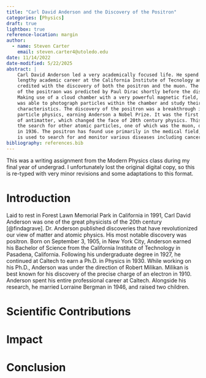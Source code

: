 ```yaml
---
title: "Carl David Anderson and the Discovery of the Positron"
categories: [Physics]
draft: true
lightbox: true
reference-location: margin
author:
  - name: Steven Carter
    email: steven.carter4@utoledo.edu
date: 11/14/2022
date-modified: 5/22/2025
abstract: |
    Carl David Anderson led a very academically focused life. He spend his
    lengthy academic career at the California Institute of Tecnology and is
    credited with the discovery of both the positron and the muon. The existence
    of the positraon was predicted by Paul Dirac shortly before the discovery.
    Making use of a cloud chamber with a very powerful magnetic field, Anderson 
    was able to photograph particles within the chamber and study their 
    characteristics. The discovery of the positron was a breakthrough in 
    particle physics, earning Anderson a Nobel Prize. It was the first evidence
    of antimatter, which changed the face of 20th century physics. This sparked
    the search for other atomic particles, one of which was the muon, discovered
    in 1936. The positron has found use primarily in the medical field, where it
    is used to search for and monitor various diseases including cancer.
bibliography: references.bib
---
```


::: {.callout-note}
This was a writing assignment from the Modern Physics class during my final year of undergrad.
I unfortunately lost the original digital copy, so this is re-typed with very minor revisions and some adaptations to this format.
:::

# Introduction

Laid to rest in Forest Lawn Memorial Park in California in 1991, Carl David Anderson was one of the great physicists of the 20th century [@findagrave].
Dr. Anderson published discoveries that have revolutionized our view of matter and atomic physics.
His most notable discovery was positron.
Born on September 3, 1905, in New York City, Anderson earned his Bachelor of Science from the California Institute of Technology in Pasadena, California.
Following his undergraduate degree in 1927, he continued at Caltech to earn a Ph.D. in Physics in 1930.
While working on his Ph.D., Anderson was under the direction of Robert Milikan.
Milikan is best known for his discovery of the precise charge of an electron in 1910.
Anderson spent his entire professional career at Caltech.
Alongside his research, he married Lorraine Bergman in 1946, and raised two children.

# Scientific Contributions


# Impact


# Conclusion

:::{#refs}
:::

